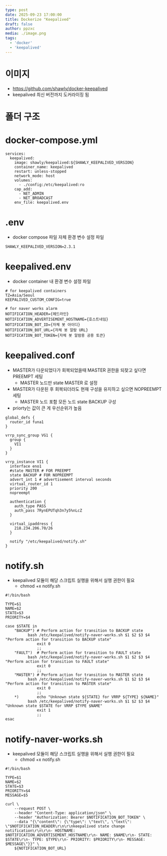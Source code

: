 ```yaml
---
type: post
date: 2025-09-23 17:00:00
title: Dockerize "Keepalived"
draft: false
author: ppzxc
media: ./image.png
tags:
  - 'docker'
  - 'keepalived'
---
```


# 이미지

- https://github.com/shawly/docker-keepalived
- keepalived 최신 버전까지 도커라이징 됨

# 폴더 구조



# docker-compose.yml

```docker
services:
  keepalived:
    image: shawly/keepalived:${SHAWLY_KEEPALIVED_VERSION}
    container_name: keepalived
    restart: unless-stopped
    network_mode: host
    volumes:
      - ./config:/etc/keepalived:ro
    cap_add:
      - NET_ADMIN
      - NET_BROADCAST
    env_file: keepalived.env
```

# .env

- docker compose 파일 자체 환경 변수 설정 파일

```docker
SHAWLY_KEEPALIVED_VERSION=2.3.1
```

# keepalived.env

- docker container 내 환경 변수 설정 파일

```docker
# for keepalived containers
TZ=Asia/Seoul
KEEPALIVED_CUSTOM_CONFIG=true

# for naver works alarm
NOTIFICATION_HEADER={헤드라인}
NOTIFICATION_ADVERTISEMENT_HOSTNAME={호스트네임}
NOTIFICATION_BOT_ID={자체 봇 아이디}
NOTIFICATION_BOT_URL={자체 봇 알람 URL}
NOTIFICATION_BOT_TOKEN={자체 봇 알람용 공용 토큰}
```

# keepalived.conf

- MASTER가 다운되었다가 회복되었을때 MASTER 권한을 되찾고 싶다면 PREEMPT 세팅
    - MASTER 노드만 state MASTER 로 설정
- MASTER가 다운된 후 회복되더라도 현재 구성을 유지하고 싶으면 NOPREEMPT 세팅
    - MASTER 노드 포함 모든 노드 state BACKUP 구성
- priorty는 값이 큰 게 우선순위가 높음

```docker
global_defs {
  router_id funa1
}

vrrp_sync_group VG1 {
  group {
    VI1
  }
}

vrrp_instance VI1 {
  interface eno1
  #state MASTER # FOR PREEMPT
  state BACKUP # FOR NOPREEMPT
  advert_int 1 # advertisement interval seconds
  virtual_router_id 1
  priority 200
  nopreempt

  authentication {
    auth_type PASS
    auth_pass 7RynEPUTqh3n7y5%nLcZ
  }

  virtual_ipaddress {
    218.234.206.70/26
  }

  notify "/etc/keepalived/notify.sh"
}
```

# notify.sh

- keepalived 모듈이 해당 스크립트 실행을 위해서 실행 권한이 필요
    - chmod +x notify.sh

```docker
#!/bin/bash

TYPE=$1
NAME=$2
STATE=$3
PRIORITY=$4

case $STATE in
    "BACKUP") # Perform action for transition to BACKUP state
	      bash /etc/keepalived/notify-naver-works.sh $1 $2 $3 $4 "Perform action for transition to BACKUP state"
              exit 0
              ;;
    "FAULT")  # Perform action for transition to FAULT state
	      bash /etc/keepalived/notify-naver-works.sh $1 $2 $3 $4 "Perform action for transition to FAULT state"
              exit 0
              ;;
    "MASTER") # Perform action for transition to MASTER state
	      bash /etc/keepalived/notify-naver-works.sh $1 $2 $3 $4 "Perform action for transition to MASTER state"
              exit 0
              ;;
    *)        echo "Unknown state ${STATE} for VRRP ${TYPE} ${NAME}"
	      bash /etc/keepalived/notify-naver-works.sh $1 $2 $3 $4 "Unknown state $STATE for VRRP $TYPE $NAME"
              exit 1
              ;;
esac
```

# notify-naver-works.sh

- keepalived 모듈이 해당 스크립트 실행을 위해서 실행 권한이 필요
    - chmod +x notify.sh

```docker
#!/bin/bash

TYPE=$1
NAME=$2
STATE=$3
PRIORITY=$4
MESSAGE=$5

curl \
	--request POST \
	--header "Content-Type: application/json" \
	--header "Authorization: Bearer $NOTIFICATION_BOT_TOKEN" \
	--data "{\"content\": {\"type\": \"text\", \"text\": \"$NOTIFICATION_HEADER\r\n\r\nkeepalived state change notification\r\n\r\n- HOSTNAME: $NOTIFICATION_ADVERTISEMENT_HOSTNAME\r\n- NAME: $NAME\r\n- STATE: $STATE\r\n- TYPE: $TYPE\r\n- PRIORITY: $PRIORITY\r\n- MESSAGE: $MESSAGE\"}}" \
	${NOTIFICATION_BOT_URL}
```